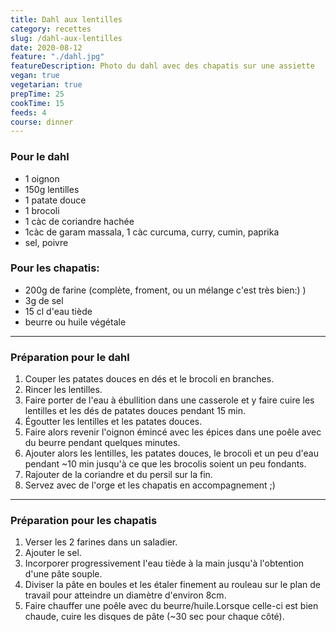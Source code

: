 ```yaml
---
title: Dahl aux lentilles
category: recettes
slug: /dahl-aux-lentilles
date: 2020-08-12
feature: "./dahl.jpg"
featureDescription: Photo du dahl avec des chapatis sur une assiette
vegan: true
vegetarian: true
prepTime: 25
cookTime: 15
feeds: 4
course: dinner
---
```


<Ingredients>

### Pour le dahl

- 1 oignon
- 150g lentilles
- 1 patate douce
- 1 brocoli
- 1 càc de coriandre hachée
- 1càc de garam massala, 1 càc curcuma, curry, cumin, paprika
- sel, poivre

### Pour les chapatis:

- 200g de farine (complète, froment, ou un mélange c'est très bien:) )
- 3g de sel
- 15 cl d'eau tiède
- beurre ou huile végétale

</Ingredients>

---

### Préparation pour le dahl

1. Couper les patates douces en dés et le brocoli en branches.
2. Rincer les lentilles.
3. Faire porter de l'eau à ébullition dans une casserole et y faire cuire les
lentilles et les dés de patates douces pendant 15 min.
4. Égoutter les lentilles et les patates douces.
5. Faire alors revenir l'oignon émincé avec les épices dans une poêle avec du beurre pendant quelques minutes.
6. Ajouter alors les lentilles, les patates douces, le brocoli et un peu d'eau
pendant ~10 min jusqu'à ce que les brocolis soient un peu fondants.
7. Rajouter de la coriandre et du persil sur la fin.
8. Servez avec de l'orge et les chapatis en accompagnement ;)

---

### Préparation pour les chapatis

1. Verser les 2 farines dans un saladier.
2. Ajouter le sel.
3. Incorporer progressivement l'eau tiède à la main jusqu'à l'obtention d'une pâte souple.
4. Diviser la pâte en boules et les étaler finement au rouleau sur le plan de travail pour atteindre un diamètre d'environ 8cm.
5. Faire chauffer une poêle avec du beurre/huile.Lorsque celle-ci est bien
chaude, cuire les disques de pâte (~30 sec pour chaque côté).
